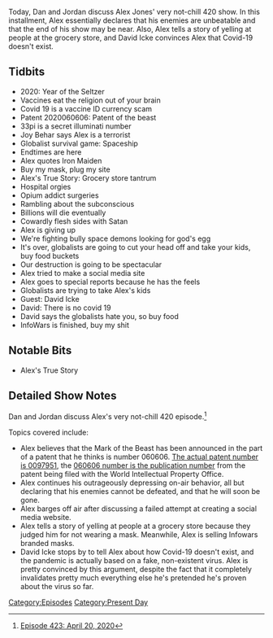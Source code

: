 {{DEFAULTSORT:
    #_EPISODE_0423:April 20, 2020
}}{{Episode
    | title           = April 20, 2020
    | caption         = [https://knowledgefight.libsyn.com/423-april-20-2020 Listen to this episode on Libsyn]
    | episodeNumber   = 423
    | length          = 01:18:50
    | airDate         = April 22, 2020
    | coverageDate    = April 20, 2020
    | episodeType     = [[:Category:Present Day|Present Day]]
    | appearance      = [[Joy Behar]], [[David Icke]]
    | beverage        = Aha Black Cherry Coffee
    | oocDrop         = Black Market Hair cut
    | previousEpisode = [[422: April 17, 2020]]
    | nextEpisode     = [[424: April 21-22, 2020]]
}}

{{Stub}}

Today, Dan and Jordan discuss Alex Jones' very not-chill 420 show. In this installment, Alex essentially declares that his enemies are unbeatable and that the end of his show may be near. Also, Alex tells a story of yelling at people at the grocery store, and David Icke convinces Alex that Covid-19 doesn't exist.

==Tidbits==

*2020: Year of the Seltzer
*Vaccines eat the religion out of your brain
*Covid 19 is a vaccine ID currency scam
*Patent 2020060606: Patent of the beast
*33pi is a secret illuminati number
*Joy Behar says Alex is a terrorist
*Globalist survival game: Spaceship
*Endtimes are here
*Alex quotes Iron Maiden
*Buy my mask, plug my site
*Alex's True Story: Grocery store tantrum
*Hospital orgies
*Opium addict surgeries
*Rambling about the subconscious
*Billions will die eventually
*Cowardly flesh sides with Satan
*Alex is giving up
*We're fighting bully space demons looking for god's egg
*It's over, globalists are going to cut your head off and take your kids, buy food buckets
*Our destruction is going to be spectacular
*Alex tried to make a social media site
*Alex goes to special reports because he has the feels
*Globalists are trying to take Alex's kids
*Guest: David Icke
*David: There is no covid 19
*David says the globalists hate you, so buy food
*InfoWars is finished, buy my shit

==Notable Bits==

*Alex's True Story

==Detailed Show Notes==

Dan and Jordan discuss Alex's very not-chill 420 episode.<ref>[https://knowledgefight.com/research/2020/4/21/episode-423-april-20-2020 Episode 423: April 20, 2020]</ref>

Topics covered include:

*Alex believes that the Mark of the Beast has been announced in the part of a patent that he thinks is number 060606. [http://appft.uspto.gov/netacgi/nph-Parser?OS=dustin%20AND%20abramson&RS=dustin%20AND%20abramson&Sect1=PTO2&Sect2=HITOFF&co1=AND&d=PG01&f=G&l=50&p=1&r=1&s1=dustin&s2=abramson&u=%2Fnetahtml%2FPTO%2Fsearch-bool.html The actual patent number is 0097951], the [https://patentscope.wipo.int/search/en/detail.jsf?docId=WO2020060606 060606 number is the publication number] from the patent being filed with the World Intellectual Property Office.
*Alex continues his outrageously depressing on-air behavior, all but declaring that his enemies cannot be defeated, and that he will soon be gone.
*Alex barges off air after discussing a failed attempt at creating a social media website.
*Alex tells a story of yelling at people at a grocery store because they judged him for not wearing a mask. Meanwhile, Alex is selling Infowars branded masks.
*David Icke stops by to tell Alex about how Covid-19 doesn't exist, and the pandemic is actually based on a fake, non-existent virus. Alex is pretty convinced by this argument, despite the fact that it completely invalidates pretty much everything else he's pretended he's proven about the virus so far.

[[Category:Episodes]]
[[Category:Present Day]]
